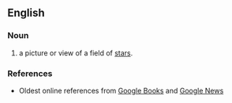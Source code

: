 ==English==

===Noun===
{{en-noun}}

# {{context|astronomy}} a picture or view of a field of [[star]]s.

===References===
*Oldest online references from [http://books.google.com/books?q=starscape+date%3A0-1900 Google Books] and [http://news.google.com/archivesearch?q=starscape&as_hdate=1984 Google News]